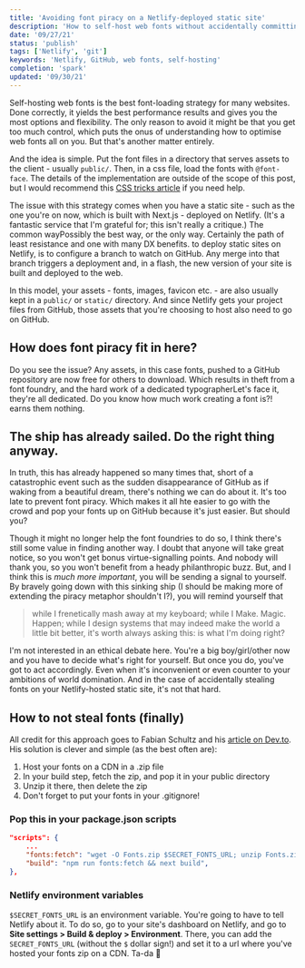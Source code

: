 ```yaml
---
title: 'Avoiding font piracy on a Netlify-deployed static site'
description: 'How to self-host web fonts without accidentally committing font piracy'
date: '09/27/21'
status: 'publish'
tags: ['Netlify', 'git']
keywords: 'Netlify, GitHub, web fonts, self-hosting'
completion: 'spark'
updated: '09/30/21'
---
```


<Dropcap>Self-hosting</Dropcap> web fonts is the best font-loading strategy for many websites.
Done correctly, it yields the best performance results and gives you the most options and flexibility.
The only reason to avoid it might be that you get too much control, which puts the onus of
understanding how to optimise web fonts all on you. But that's another matter entirely.

And the idea is simple. Put the font files in a directory that serves assets to the
client - usually `public/`. Then, in a css file, load the fonts with `@font-face`. The
details of the implementation are outside of the scope of this post, but I would recommend
this [CSS tricks article](https://css-tricks.com/snippets/css/using-font-face/) if you
need help.

The issue with this strategy comes when you have a static site - such as the one you're on
now, which is built with Next.js - deployed on Netlify. (It's a fantastic service that I'm
grateful for; this isn't really a critique.) The common way<MarginNote id={2}>Possibly the
best way, or the only way. Certainly the path of least resistance and one with many DX
benefits.</MarginNote> to deploy static sites on Netlify, is to configure a branch to
watch on GitHub. Any merge into that branch triggers a deployment and, in a flash, the new
version of your site is built and deployed to the web.

In this model, your assets - fonts, images, favicon etc. - are also usually kept in a
`public/` or `static/` directory. And since Netlify gets your project files from GitHub,
those assets that you're choosing to host also need to go on GitHub.

## How does font piracy fit in here?

Do you see the issue? Any assets, in this case fonts, pushed to a GitHub repository are
now free for others to download. Which results in theft from a font foundry, and the hard
work of a dedicated typographer<MarginNote id={3}>Let's face it, they're all dedicated. Do
you know how much work creating a font is?!</MarginNote> earns them nothing.

## The ship has already sailed. Do the right thing anyway.

In truth, this has already happened so many times that, short of a catastrophic event such
as the sudden disappearance of GitHub as if waking from a beautiful dream, there's nothing
we can do about it. It's too late to prevent font piracy. Which makes it all hte easier to
go with the crowd and pop your fonts up on GitHub because it's just easier. But should
you?

Though it might no longer help the font foundries to do so, I think there's still some
value in finding another way. I doubt that anyone will take great notice, so you won't get
bonus virtue-signalling points. And nobody will thank you, so you won't benefit from a
heady philanthropic buzz. But, and I think this is _much more important_, you will be
sending a signal to yourself. By bravely going down with this sinking ship (I should be
making more of extending the piracy metaphor shouldn't I?), you will remind yourself that

> while I frenetically mash away at my keyboard; while I Make. Magic. Happen; while I
> design systems that may indeed make the world a little bit better, it's worth always
> asking this: is what I'm doing right?

I'm not interested in an ethical debate here. You're a big boy/girl/other now and you have
to decide what's right for yourself. But once you do, you've got to act accordingly. Even
when it's inconvenient or even counter to your ambitions of world domination. And in the
case of accidentally stealing fonts on your Netlify-hosted static site, it's not that
hard.

## How to not steal fonts (finally)

All credit for this approach goes to Fabian Schultz and his
[article on Dev.to](https://dev.to/fabe/avoiding-font-piracy-on-github--netlify-198f). His
solution is clever and simple (as the best often are):

1. Host your fonts on a CDN in a .zip file
2. In your build step, fetch the zip, and pop it in your public directory
3. Unzip it there, then delete the zip
4. Don't forget to put your fonts in your .gitignore!

### Pop this in your package.json scripts

```json
"scripts": {
    ...
    "fonts:fetch": "wget -O Fonts.zip $SECRET_FONTS_URL; unzip Fonts.zip -d ./public; rm Fonts.zip",
    "build": "npm run fonts:fetch && next build",
},
```

### Netlify environment variables

`$SECRET_FONTS_URL` is an environment variable. You're going to have to tell Netlify about
it. To do so, go to your site's dashboard on Netlify, and go to **Site settings > Build &
deploy > Environment**. There, you can add the `SECRET_FONTS_URL` (without the `$` dollar
sign!) and set it to a url where you've hosted your fonts zip on a CDN. Ta-da 🎉
